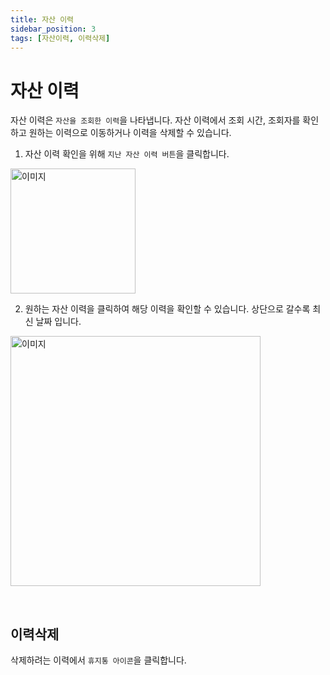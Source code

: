 ```yaml
---
title: 자산 이력
sidebar_position: 3
tags: [자산이력, 이력삭제]
---
```



# 자산 이력

자산 이력은 `자산을 조회한 이력`을 나타냅니다.
자산 이력에서 조회 시간, 조회자를 확인하고 원하는 이력으로 이동하거나 이력을 삭제할 수 있습니다.

1. 자산 이력 확인을 위해 `지난 자산 이력 버튼`을 클릭합니다.

<img width="200" src={assethistory1} alt="이미지" />

<p></p>

2. 원하는 자산 이력을 클릭하여 해당 이력을 확인할 수 있습니다. 상단으로 갈수록
   최신 날짜 입니다.

<img width="400" src={assethistory2} alt="이미지" />

<p>&nbsp;</p>

## 이력삭제

삭제하려는 이력에서 `휴지통 아이콘`을 클릭합니다.
